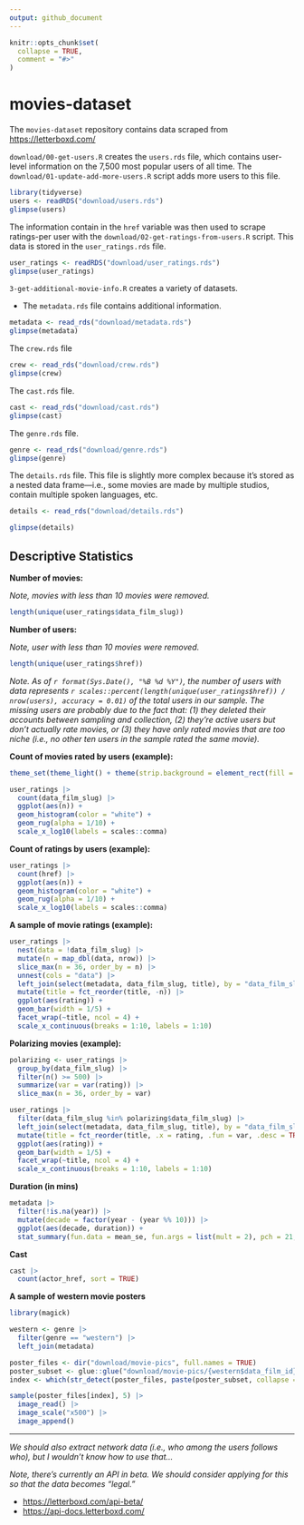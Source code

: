 ```yaml
---
output: github_document
---
```


<!-- README.md is generated from README.Rmd. Please edit that file -->

```r
knitr::opts_chunk$set(
  collapse = TRUE,
  comment = "#>"
)
```

# movies-dataset

<!-- badges: start -->

<!-- badges: end -->

The `movies-dataset` repository contains data scraped from <https://letterboxd.com/>

`download/00-get-users.R` creates the `users.rds` file, which contains user-level information on the 7,500 most popular users of all time. The `download/01-update-add-more-users.R` script adds more users to this file.

```r
library(tidyverse)
users <- readRDS("download/users.rds")
glimpse(users)
```

The information contain in the `href` variable was then used to scrape ratings-per user with the `download/02-get-ratings-from-users.R` script. This data is stored in the `user_ratings.rds` file.

```r
user_ratings <- readRDS("download/user_ratings.rds")
glimpse(user_ratings)
```

`3-get-additional-movie-info.R` creates a variety of datasets.

-   The `metadata.rds` file contains additional information.

```r
metadata <- read_rds("download/metadata.rds")
glimpse(metadata)
```

The `crew.rds` file

```r
crew <- read_rds("download/crew.rds")
glimpse(crew)
```

The `cast.rds` file.

```r
cast <- read_rds("download/cast.rds")
glimpse(cast)
```

The `genre.rds` file.

```r
genre <- read_rds("download/genre.rds")
glimpse(genre)
```

The `details.rds` file. This file is slightly more complex because it's stored as a nested data frame---i.e., some movies are made by multiple studios, contain multiple spoken languages, etc.

```r
details <- read_rds("download/details.rds")

glimpse(details)
```


## Descriptive Statistics

**Number of movies:**

*Note, movies with less than 10 movies were removed.*

```r
length(unique(user_ratings$data_film_slug))
```

**Number of users:**

*Note, user with less than 10 movies were removed.*

```r
length(unique(user_ratings$href))
```

*Note. As of `r format(Sys.Date(), "%B %d %Y")`, the number of users with data represents `r scales::percent(length(unique(user_ratings$href)) / nrow(users), accuracy = 0.01)` of the total users in our sample. The missing users are probably due to the fact that: (1) they deleted their accounts between sampling and collection, (2) they're active users but don't actually rate movies, or (3) they have only rated movies that are too niche (i.e., no other ten users in the sample rated the same movie).*

**Count of movies rated by users (example):**

```r
theme_set(theme_light() + theme(strip.background = element_rect(fill = "#5C5C5C")))

user_ratings |> 
  count(data_film_slug) |> 
  ggplot(aes(n)) + 
  geom_histogram(color = "white") + 
  geom_rug(alpha = 1/10) + 
  scale_x_log10(labels = scales::comma) 
```

**Count of ratings by users (example):**

```r
user_ratings |> 
  count(href) |> 
  ggplot(aes(n)) + 
  geom_histogram(color = "white") + 
  geom_rug(alpha = 1/10) + 
  scale_x_log10(labels = scales::comma) 
```

**A sample of movie ratings (example):**

```r
user_ratings |> 
  nest(data = !data_film_slug) |> 
  mutate(n = map_dbl(data, nrow)) |> 
  slice_max(n = 36, order_by = n) |> 
  unnest(cols = "data") |> 
  left_join(select(metadata, data_film_slug, title), by = "data_film_slug") |> 
  mutate(title = fct_reorder(title, -n)) |>
  ggplot(aes(rating)) + 
  geom_bar(width = 1/5) + 
  facet_wrap(~title, ncol = 4) +
  scale_x_continuous(breaks = 1:10, labels = 1:10)
```
**Polarizing movies (example):**

```r
polarizing <- user_ratings |> 
  group_by(data_film_slug) |> 
  filter(n() >= 500) |>
  summarize(var = var(rating)) |> 
  slice_max(n = 36, order_by = var)

user_ratings |> 
  filter(data_film_slug %in% polarizing$data_film_slug) |> 
  left_join(select(metadata, data_film_slug, title), by = "data_film_slug") |> 
  mutate(title = fct_reorder(title, .x = rating, .fun = var, .desc = TRUE)) |>
  ggplot(aes(rating)) + 
  geom_bar(width = 1/5) + 
  facet_wrap(~title, ncol = 4) +
  scale_x_continuous(breaks = 1:10, labels = 1:10)
```

**Duration (in mins)**

```r
metadata |> 
  filter(!is.na(year)) |> 
  mutate(decade = factor(year - (year %% 10))) |> 
  ggplot(aes(decade, duration)) +
  stat_summary(fun.data = mean_se, fun.args = list(mult = 2), pch = 21, size = 1/4)
```

**Cast**

```r
cast |> 
  count(actor_href, sort = TRUE)
```

**A sample of western movie posters**

```r
library(magick)

western <- genre |> 
  filter(genre == "western") |> 
  left_join(metadata)

poster_files <- dir("download/movie-pics", full.names = TRUE)
poster_subset <- glue::glue("download/movie-pics/{western$data_film_id}.jpg")
index <- which(str_detect(poster_files, paste(poster_subset, collapse = "|")))

sample(poster_files[index], 5) |> 
  image_read() |> 
  image_scale("x500") |> 
  image_append()
```


------------------------------------------------------------------------

*We should also extract network data (i.e., who among the users follows who), but I wouldn't know how to use that...* 

*Note, there's currently an API in beta. We should consider applying for this so that the data becomes "legal."*

-   <https://letterboxd.com/api-beta/>
-   <https://api-docs.letterboxd.com/>
